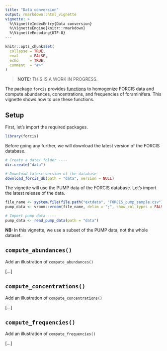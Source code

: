 ```yaml
---
title: "Data conversion"
output: rmarkdown::html_vignette
vignette: >
  %\VignetteIndexEntry{Data conversion}
  %\VignetteEngine{knitr::rmarkdown}
  %\VignetteEncoding{UTF-8}
---
```


```r
knitr::opts_chunk$set(
  collapse = TRUE,
  eval     = FALSE,
  echo     = TRUE,
  comment  = "#>"
)
```


> **NOTE:** THIS IS A WORK IN PROGRESS.

The package `forcis` provides [functions](https://frbcesab.github.io/forcis/reference/index.html#standardization-functions) to homogenize FORCIS data and compute abundances, concentrations, and frequencies of foraminifera. This vignette shows how to use these functions.


## Setup

First, let's import the required packages.

```r
library(forcis)
```

Before going any further, we will download the latest version of the FORCIS database.

```r
# Create a data/ folder ----
dir.create("data")

# Download latest version of the database ----
download_forcis_db(path = "data", version = NULL)
```

The vignette will use the PUMP data of the FORCIS database. Let's import the latest release of the data.

```r
file_name <- system.file(file.path("extdata", "FORCIS_pump_sample.csv"), package = "forcis")
pump_data <- vroom::vroom(file_name, delim = ";", show_col_types = FALSE)
```

```r
# Import pump data ----
pump_data <- read_pump_data(path = "data")
```

**NB:** In this vignette, we use a subset of the PUMP data, not the whole dataset.



## `compute_abundances()`

Add an illustration of `compute_abundances()`

[...]



## `compute_concentrations()`

Add an illustration of `compute_concentrations()`

[...]



## `compute_frequencies()`

Add an illustration of `compute_frequencies()`

[...]
